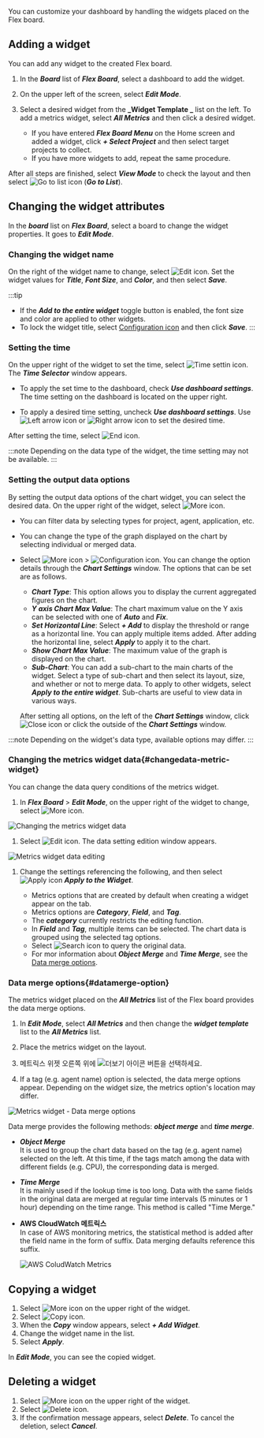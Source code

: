 You can customize your dashboard by handling the widgets placed on the Flex board.

## Adding a widget

You can add any widget to the created Flex board.

1.  In the **_Board_** list of **_Flex Board_**, select a dashboard to add the widget.

2.  On the upper left of the screen, select **_Edit Mode_**.

3.  Select a desired widget from the **_Widget Template _** list on the left. To add a metrics widget, select **_All Metrics_** and then click a desired widget.

    -   If you have entered **_Flex Board Menu_** on the Home screen and added a widget, click **_+ Select Project_** and then select target projects to collect.
    -   If you have more widgets to add, repeat the same procedure.

After all steps are finished, select **_View Mode_** to check the layout and then select ![Go to list icon](/img/ico-exit.svg) (**_Go to List_**).

## Changing the widget attributes

In the **_board_** list on **_Flex Board_**, select a board to change the widget properties. It goes to **_Edit Mode_**.

### Changing the widget name

On the right of the widget name to change, select ![Edit icon](/img/ico-edit.svg). Set the widget values for **_Title_**, **_Font Size_**, and **_Color_**, and then select **_Save_**.

:::tip

-   If the **_Add to the entire widget_** toggle button is enabled, the font size and color are applied to other widgets.
-   To lock the widget title, select [Configuration icon](/img/ico-invisible.svg) and then click **_Save_**.
:::

### Setting the time

On the upper right of the widget to set the time, select ![Time settin icon](/img/ico-time-set.svg). The **_Time Selector_** window appears.

-   To apply the set time to the dashboard, check **_Use dashboard settings_**. The time setting on the dashboard is located on the upper right.

-   To apply a desired time setting, uncheck **_Use dashboard settings_**. Use ![Left arrow icon](/img/left-arrow.svg) or ![Right arrow icon](/img/right-arrow.svg) to set the desired time.

After setting the time, select ![End icon](/img/ico-close.svg).

:::note
Depending on the data type of the widget, the time setting may not be available.
:::

### Setting the output data options

By setting the output data options of the chart widget, you can select the desired data. On the upper right of the widget, select ![More icon](/img/ico-more.svg).

-   You can filter data by selecting types for project, agent, application, etc.

-   You can change the type of the graph displayed on the chart by selecting individual or merged data.

-   Select ![More icon](/img/ico-more.svg) > ![Configuration icon](/img/ico-setting.svg). You can change the option details through the **_Chart Settings_** window. The options that can be set are as follows.

    -   **_Chart Type_**: This option allows you to display the current aggregated figures on the chart.
    -   **_Y axis Chart Max Value_**: The chart maximum value on the Y axis can be selected with one of **_Auto_** and **_Fix_**.
    -   **_Set Horizontal Line_**: Select **_+ Add_** to display the threshold or range as a horizontal line. You can apply multiple items added. After adding the horizontal line, select **_Apply_** to apply it to the chart.
    -   **_Show Chart Max Value_**: The maximum value of the graph is displayed on the chart.
    -   **_Sub-Chart_**: You can add a sub-chart to the main charts of the widget. Select a type of sub-chart and then select its layout, size, and whether or not to merge data. To apply to other widgets, select **_Apply to the entire widget_**. Sub-charts are useful to view data in various ways.

    After setting all options, on the left of the **_Chart Settings_** window, click ![Close icon](/img/ico-close.svg) or click the outside of the **_Chart Settings_** window.

:::note
Depending on the widget's data type, available options may differ.
:::

### Changing the metrics widget data{#changedata-metric-widget}

You can change the data query conditions of the metrics widget. 

1.  In **_Flex Board_** > **_Edit Mode_**, on the upper right of the widget to change, select ![More icon](/img/ico-more.svg).

  ![Changing the metrics widget data](/img/metric-widget-data.png)

1.  Select ![Edit icon](/img/ico-edit-metric.svg). The data setting edition window appears.

  ![Metrics widget data editing](/img/metric-edit-window.png)

1.  Change the settings referencing the following, and then select ![Apply icon](/img/left-arrow.svg) **_Apply to the Widget_**.

    -   Metrics options that are created by default when creating a widget appear on the tab.
    -   Metrics options are **_Category_**, **_Field_**, and **_Tag_**.
    -   The **_category_** currently restricts the editing function.
    -   In **_Field_** and **_Tag_**, multiple items can be selected. The chart data is grouped using the selected tag options.
    -   Select ![Search icon](/img/ico-btn-search.png) to query the original data.
    -   For mor information about **_Object Merge_** and **_Time Merge_**, see the [Data merge options](#datamerge-option).  

### Data merge options{#datamerge-option}

The metrics widget placed on the **_All Metrics_** list of the Flex board provides the data merge options.

1.  In **_Edit Mode_**, select **_All Metrics_** and then change the **_widget template_** list to the **_All Metrics_** list.

2.  Place the metrics widget on the layout.

3.  메트릭스 위젯 오른쪽 위에 ![더보기 아이콘](/img/ico-more.svg) 버튼을 선택하세요.

4.  If a tag (e.g. agent name) option is selected, the data merge options appear. Depending on the widget size, the metrics option's location may differ.

![Metrics widget - Data merge options](/img/flexboard-datamerge.png)

Data merge provides the following methods: **_object merge_** and **_time merge_**.

-   **_Object Merge_**<br/>
    It is used to group the chart data based on the tag (e.g. agent name) selected on the left. At this time, if the tags match among the data with different fields (e.g. CPU), the corresponding data is merged.

-   **_Time Merge_**<br/>
    It is mainly used if the lookup time is too long. Data with the same fields in the original data are merged at regular time intervals (5 minutes or 1 hour) depending on the time range. This method is called "Time Merge."

-   **AWS CloudWatch 메트릭스**<br/>
    In case of AWS monitoring metrics, the statistical method is added after the field name in the form of suffix. Data merging defaults reference this suffix.

    ![AWS ColudWatch Metrics](/img/blog_12.png)

## Copying a widget

1.  Select ![More icon](/img/ico-more.svg) on the upper right of the widget. 
2.  Select ![Copy icon](/img/ico-copy.svg).
3.  When the **_Copy_** window appears, select **_+ Add Widget_**.
4.  Change the widget name in the list.
5.  Select **_Apply_**.

In **_Edit Mode_**, you can see the copied widget.

## Deleting a widget

1.  Select ![More icon](/img/ico-more.svg) on the upper right of the widget. 
2.  Select ![Delete icon](/img/ico-remove.svg).
3.  If the confirmation message appears, select **_Delete_**. To cancel the deletion, select **_Cancel_**.
